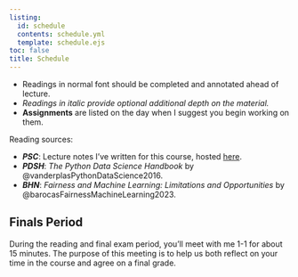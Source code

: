 ```yaml
---
listing: 
  id: schedule 
  contents: schedule.yml
  template: schedule.ejs
toc: false
title: Schedule  
---       
```

   
- Readings in normal font should be completed and annotated ahead of lecture. 
- *Readings in italic provide optional additional depth on the material.*   
- **Assignments** are listed on the day when I suggest you begin working on them.           
    
Reading sources:  

- ***PSC***: Lecture notes I've written for this course, hosted [here](https://www.philchodrow.prof/ml-notes/).  
- ***PDSH***: *The Python Data Science Handbook* by @vanderplasPythonDataScience2016. 
- ***BHN***: *Fairness and Machine Learning: Limitations and Opportunities* by @barocasFairnessMachineLearning2023. 
   
  
:::{#schedule}
:::                
  
## Finals Period              
 
During the reading and final exam period, you'll meet with me 1-1 for about 15 minutes. The purpose of this meeting is to help us both reflect on your time in the course and agree on a final grade.   

     